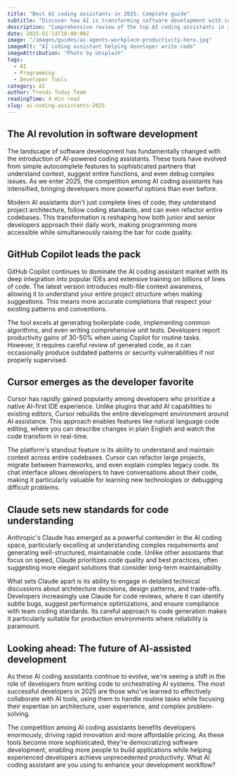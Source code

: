 ```yaml
---
title: "Best AI coding assistants in 2025: Complete guide"
subtitle: "Discover how AI is transforming software development with intelligent code completion"
description: "Comprehensive review of the top AI coding assistants in 2025, including GitHub Copilot, Cursor, and Claude. Learn which tool best fits your development workflow."
date: 2025-01-14T10:00:00Z
image: "/images/guides/ai-agents-workplace-productivity-hero.jpg"
imageAlt: "AI coding assistant helping developer write code"
imageAttribution: "Photo by Unsplash"
tags:
  - AI
  - Programming
  - Developer Tools
category: AI
author: Trends Today Team
readingTime: 4 min read
slug: ai-coding-assistants-2025
---
```


## The AI revolution in software development

The landscape of software development has fundamentally changed with the introduction of AI-powered coding assistants. These tools have evolved from simple autocomplete features to sophisticated partners that understand context, suggest entire functions, and even debug complex issues. As we enter 2025, the competition among AI coding assistants has intensified, bringing developers more powerful options than ever before.

Modern AI assistants don't just complete lines of code; they understand project architecture, follow coding standards, and can even refactor entire codebases. This transformation is reshaping how both junior and senior developers approach their daily work, making programming more accessible while simultaneously raising the bar for code quality.

## GitHub Copilot leads the pack

GitHub Copilot continues to dominate the AI coding assistant market with its deep integration into popular IDEs and extensive training on billions of lines of code. The latest version introduces multi-file context awareness, allowing it to understand your entire project structure when making suggestions. This means more accurate completions that respect your existing patterns and conventions.

The tool excels at generating boilerplate code, implementing common algorithms, and even writing comprehensive unit tests. Developers report productivity gains of 30-50% when using Copilot for routine tasks. However, it requires careful review of generated code, as it can occasionally produce outdated patterns or security vulnerabilities if not properly supervised.

## Cursor emerges as the developer favorite

Cursor has rapidly gained popularity among developers who prioritize a native AI-first IDE experience. Unlike plugins that add AI capabilities to existing editors, Cursor rebuilds the entire development environment around AI assistance. This approach enables features like natural language code editing, where you can describe changes in plain English and watch the code transform in real-time.

The platform's standout feature is its ability to understand and maintain context across entire codebases. Cursor can refactor large projects, migrate between frameworks, and even explain complex legacy code. Its chat interface allows developers to have conversations about their code, making it particularly valuable for learning new technologies or debugging difficult problems.

## Claude sets new standards for code understanding

Anthropic's Claude has emerged as a powerful contender in the AI coding space, particularly excelling at understanding complex requirements and generating well-structured, maintainable code. Unlike other assistants that focus on speed, Claude prioritizes code quality and best practices, often suggesting more elegant solutions that consider long-term maintainability.

What sets Claude apart is its ability to engage in detailed technical discussions about architecture decisions, design patterns, and trade-offs. Developers increasingly use Claude for code reviews, where it can identify subtle bugs, suggest performance optimizations, and ensure compliance with team coding standards. Its careful approach to code generation makes it particularly suitable for production environments where reliability is paramount.

## Looking ahead: The future of AI-assisted development

As these AI coding assistants continue to evolve, we're seeing a shift in the role of developers from writing code to orchestrating AI systems. The most successful developers in 2025 are those who've learned to effectively collaborate with AI tools, using them to handle routine tasks while focusing their expertise on architecture, user experience, and complex problem-solving.

The competition among AI coding assistants benefits developers enormously, driving rapid innovation and more affordable pricing. As these tools become more sophisticated, they're democratizing software development, enabling more people to build applications while helping experienced developers achieve unprecedented productivity. What AI coding assistant are you using to enhance your development workflow?